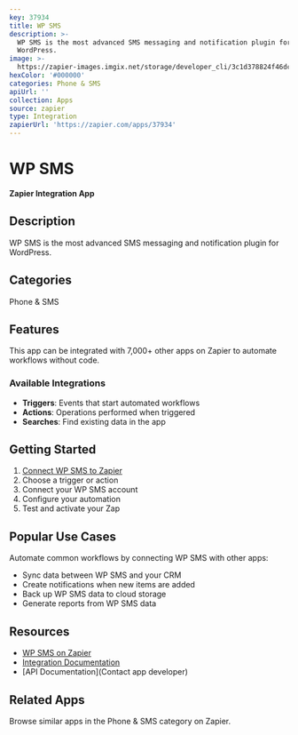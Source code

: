 ```yaml
---
key: 37934
title: WP SMS
description: >-
  WP SMS is the most advanced SMS messaging and notification plugin for
  WordPress.
image: >-
  https://zapier-images.imgix.net/storage/developer_cli/3c1d378824f46dc6baf531cd0e53e134.png?auto=format%2Ccompress&ixlib=python-3.0.0&q=50
hexColor: '#000000'
categories: Phone & SMS
apiUrl: ''
collection: Apps
source: zapier
type: Integration
zapierUrl: 'https://zapier.com/apps/37934'
---
```

# WP SMS

**Zapier Integration App**

## Description

WP SMS is the most advanced SMS messaging and notification plugin for WordPress.

## Categories

Phone & SMS

## Features

This app can be integrated with 7,000+ other apps on Zapier to automate workflows without code.

### Available Integrations

- **Triggers**: Events that start automated workflows
- **Actions**: Operations performed when triggered
- **Searches**: Find existing data in the app

## Getting Started

1. [Connect WP SMS to Zapier](https://zapier.com/apps/37934)
2. Choose a trigger or action
3. Connect your WP SMS account
4. Configure your automation
5. Test and activate your Zap

## Popular Use Cases

Automate common workflows by connecting WP SMS with other apps:

- Sync data between WP SMS and your CRM
- Create notifications when new items are added
- Back up WP SMS data to cloud storage
- Generate reports from WP SMS data

## Resources

- [WP SMS on Zapier](https://zapier.com/apps/37934)
- [Integration Documentation](https://zapier.com/apps/37934/integrations)
- [API Documentation](Contact app developer)

## Related Apps

Browse similar apps in the Phone & SMS category on Zapier.
